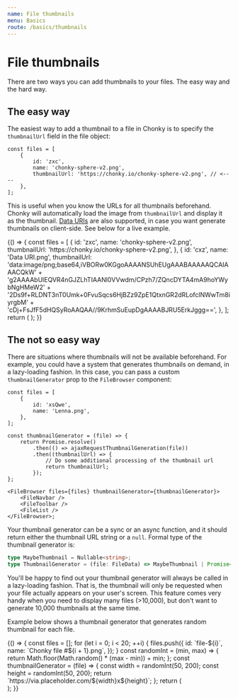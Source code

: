 ```yaml
---
name: File thumbnails
menu: Basics
route: /basics/thumbnails
---
```



# File thumbnails

There are two ways you can add thumbnails to your files. The easy way and the hard way.

## The easy way

The easiest way to add a thumbnail to a file in Chonky is to specify the
`thumbnailUrl` field in the file object:

```tsx
const files = [
    {
        id: 'zxc',
        name: 'chonky-sphere-v2.png',
        thumbnailUrl: 'https://chonky.io/chonky-sphere-v2.png', // <----
    },
];
```

This is useful when you know the URLs for all thumbnails beforehand. Chonky will
automatically load the image from `thumbnailUrl` and display it as the thumbnail. [Data
URIs](https://css-tricks.com/data-uris/) are also supported, in case you want generate
thumbnails on client-side. See below for a live example.

<Playground>
    {() => {
        const files = [
            {
                id: 'zxc',
                name: 'chonky-sphere-v2.png',
                thumbnailUrl: 'https://chonky.io/chonky-sphere-v2.png',
            },
            {
                id: 'cxz',
                name: 'Data URI.png',
                thumbnailUrl:
                    'data:image/png;base64,iVBORw0KGgoAAAANSUhEUgAAABAAAAAQCAIAAACQkW' +
                    'g2AAAAbUlEQVR4nGJZLhTIAANl0VVwdm/CPzh7/ZQncDYTA4mA9hoYWybNgHMeW2' +
                    '2Ds9f+RLDNT3nT0Umk+0FvuSqcs6HjBZz9ZpE1QtxnGR2dRLofclNWwTm8iyrgbM' +
                    'cDj+FsJfF5dHQSyRoAAQAA//9KrhmSuEupDgAAAABJRU5ErkJggg==',
            },
        ];
        return (
            <FileBrowser files={files}>
                <FileNavbar />
                <FileToolbar />
                <FileList />
            </FileBrowser>
        );
    }}
</Playground>

## The not so easy way

There are situations where thumbnails will not be available beforehand. For
example, you could have a system that generates thumbnails on demand, in a lazy-loading
fashion. In this case, you can pass a custom `thumbnailGenerator` prop to the
`FileBrowser` component:

```tsx
const files = [
    {
        id: 'xsQwe',
        name: 'Lenna.png',
    },
];

const thumbnailGenerator = (file) => {
    return Promise.resolve()
        .then(() => ajaxRequestThumbnailGeneration(file))
        .then((thumbnailUrl) => {
            // Do some additional processing of the thumbnail url
            return thumbnailUrl;
        });
};

<FileBrowser files={files} thumbnailGenerator={thumbnailGenerator}>
    <FileNavbar />
    <FileToolbar />
    <FileList />
</FileBrowser>;
```

Your thumbnail generator can be a sync or an async function, and it should return
either the thumbnail URL string or a `null`. Formal type of the thumbnail generator is:

```ts
type MaybeThumbnail = Nullable<string>;
type ThumbnailGenerator = (file: FileData) => MaybeThumbnail | Promise<MaybeThumbnail>;
```

You'll be happy to find out your thumbnail generator will always be called in a
lazy-loading fashion. That is, the thumbnail will only be requested when your file
actually appears on your user's screen. This feature comes very handy when you need
to display many files (>10,000), but don't want to generate 10,000 thumbnails at the
same time.

Example below shows a thumbnail generator that generates random thumbnail for each
file.

<Playground>
    {() => {
        const files = [];
        for (let i = 0; i < 20; ++i) {
            files.push({
                id: `file-${i}`,
                name: `Chonky file #${i + 1}.png`,
            });
        }
        const randomInt = (min, max) => {
            return Math.floor(Math.random() * (max - min)) + min;
        };
        const thumbnailGenerator = (file) => {
            const width = randomInt(50, 200);
            const height = randomInt(50, 200);
            return `https://via.placeholder.com/${width}x${height}`;
        };
        return (
            <div style={{ height: 500 }}>
                <FileBrowser files={files} thumbnailGenerator={thumbnailGenerator}>
                    <FileNavbar />
                    <FileToolbar />
                    <FileList />
                </FileBrowser>
            </div>
        );
    }}
</Playground>
